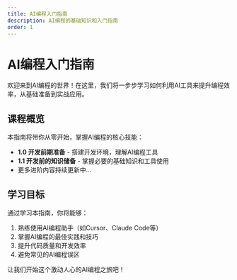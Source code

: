 ```yaml
---
title: AI编程入门指南
description: AI编程的基础知识和入门指南
order: 1
---
```


# AI编程入门指南

欢迎来到AI编程的世界！在这里，我们将一步步学习如何利用AI工具来提升编程效率，从基础准备到实战应用。

## 课程概览

本指南将带你从零开始，掌握AI编程的核心技能：

- **1.0 开发前期准备** - 搭建开发环境，理解AI编程工具
- **1.1 开发前的知识储备** - 掌握必要的基础知识和工具使用
- 更多进阶内容持续更新中...

## 学习目标

通过学习本指南，你将能够：

1. 熟练使用AI编程助手（如Cursor、Claude Code等）
2. 掌握AI编程的最佳实践和技巧
3. 提升代码质量和开发效率
4. 避免常见的AI编程误区

让我们开始这个激动人心的AI编程之旅吧！ 